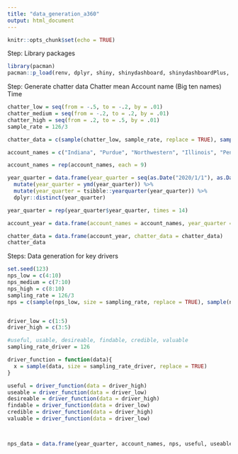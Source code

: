 ```yaml
---
title: "data_generation_a360"
output: html_document
---
```


```r
knitr::opts_chunk$set(echo = TRUE)
```
Step: Library packages
```r
library(pacman)
pacman::p_load(renv, dplyr, shiny, shinydashboard, shinydashboardPlus, tidyverse, glue, plotly, devtools, shinyWidgets, fontawesome, formattable, janitor, tsibble, DT, readr, lubridate, tidymodels, ggrepel)
```
Step: Generate chatter data
Chatter mean 
Account name (Big ten names)
Time
```r
chatter_low = seq(from = -.5, to = -.2, by = .01)
chatter_medium = seq(from = -.2, to = .2, by = .01)
chatter_high = seq(from = .2, to = .5, by = .01)
sample_rate = 126/3

chatter_data = c(sample(chatter_low, sample_rate, replace = TRUE), sample(chatter_medium, sample_rate, replace = TRUE), sample(chatter_high, sample_rate, replace = TRUE))

account_names = c("Indiana", "Purdue", "Northwestern", "Illinois", "Penn State", "Ohio State", "Nebraska", "Michigan State", "Michigan", "Rutgers", "Maryland", "Minnesota", "Iowa", "Wisconsin") 

account_names = rep(account_names, each = 9)

year_quarter = data.frame(year_quarter = seq(as.Date("2020/1/1"), as.Date("2022/1/1"), "months")) %>%
  mutate(year_quarter = ymd(year_quarter)) %>%
  mutate(year_quarter = tsibble::yearquarter(year_quarter)) %>%
  dplyr::distinct(year_quarter) 

year_quarter = rep(year_quarter$year_quarter, times = 14)

account_year = data.frame(account_names = account_names, year_quarter = year_quarter)

chatter_data = data.frame(account_year, chatter_data = chatter_data)
chatter_data
```
Steps: Data generation for key drivers
```r

set.seed(123)
nps_low = c(4:10)
nps_medium = c(7:10)
nps_high = c(8:10)
sampling_rate = 126/3
nps = c(sample(nps_low, size = sampling_rate, replace = TRUE), sample(nps_medium, size = sampling_rate, replace = TRUE), sample(nps_high, size = sampling_rate, replace = TRUE))


driver_low = c(1:5)
driver_high = c(3:5)

#useful, usable, desireable, findable, credible, valuable
sampling_rate_driver = 126

driver_function = function(data){
  x = sample(data, size = sampling_rate_driver, replace = TRUE)
}

useful = driver_function(data = driver_high)
useable = driver_function(data = driver_low)
desireable = driver_function(data = driver_high)
findable = driver_function(data = driver_low)
credible = driver_function(data = driver_high)
valuable = driver_function(data = driver_low)



nps_data = data.frame(year_quarter, account_names, nps, useful, useable, desireable, findable, credible, valuable)
```


